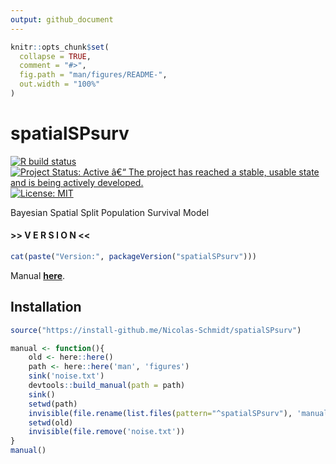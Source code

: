 ```yaml
---
output: github_document
---
```


<!-- README.md is generated from README.Rmd. Please edit that file -->

```r
knitr::opts_chunk$set(
  collapse = TRUE,
  comment = "#>",
  fig.path = "man/figures/README-",
  out.width = "100%"
)
```

# spatialSPsurv

<!-- badges: start -->
[![R build status](https://github.com/Nicolas-Schmidt/spatialSPsurv/workflows/R-CMD-check/badge.svg)](https://github.com/Nicolas-Schmidt/spatialSPsurv/actions)
[![Project Status: Active â€“ The project has reached a stable, usable
state and is being actively
developed.](https://www.repostatus.org/badges/latest/active.svg)](https://www.repostatus.org/#active)
[![License:
MIT](https://img.shields.io/badge/License-MIT-yellow.svg)](https://opensource.org/licenses/MIT)
<!-- badges: end -->

Bayesian Spatial Split Population Survival Model


#### >> V E R S I O N <<
```r
cat(paste("Version:", packageVersion("spatialSPsurv")))
```



Manual [__here__](https://github.com/Nicolas-Schmidt/spatialSPsurv/blob/master/man/figures/manual_spatialSPsurv.pdf).



## Installation

``` r
source("https://install-github.me/Nicolas-Schmidt/spatialSPsurv")
```




```r
manual <- function(){
    old <- here::here()
    path <- here::here('man', 'figures')
    sink('noise.txt')
    devtools::build_manual(path = path)
    sink()
    setwd(path)
    invisible(file.rename(list.files(pattern="^spatialSPsurv"), 'manual_spatialSPsurv.pdf'))
    setwd(old)
    invisible(file.remove('noise.txt'))
}
manual()
```





